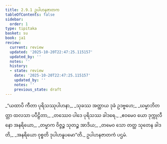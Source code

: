 ```yaml
---
title: 2.9.1 ဥပါဟနဇာတက
tableOfContents: false
sidebar:
  order: 1
type: tipitaka
basket: su
book: ja1
review:
  current: review
  updated: '2025-10-20T22:47:25.115157'
  updated_by: ''
  notes: ''
  history:
  - state: review
    date: '2025-10-20T22:47:25.115157'
    updated_by: ''
    notes: ''
    previous_state: draft
---
```



<DynamicBreadcrumb />


<ReviewStatus review={frontmatter.review} showDetails={true} />

<HypothesisAnnotation frontmatter={frontmatter} />

<Division number="161" book="ja1" e="ch" v="22" p="64">

<Paragraph number="602" type="verses" book="ja1">
_“ယထာပိ ကီတာ ပုရိသဿုပါဟနာ,_  
_သုခဿ အတ္ထာယ ဒုခံ ဥဒဗ္ဗဟေ;_  
_ဃမ္မာဘိတတ္တာ ထလသာ ပပီဠိတာ,_  
_တဿေဝ ပါဒေ ပုရိသဿ ခါဒရေ._  

</Paragraph>

</Division>
<Division number="162" book="ja1" e="ch" v="22" p="64">

<Paragraph number="603" type="verses" book="ja1">
_ဧဝမေဝ ယော ဒုက္ကုလီနော အနရိယော,_  
_တမ္မာက ဝိဇ္ဇဉ္စ သုတဉ္စ အာဒိယ;_  
_တမေဝ သော တတ္ထ သုတေန ခါဒတိ,_  
_အနရိယော ဝုစ္စတိ ဒုပါဟနူပမော”တိ._  


</Paragraph>
</Division>

<Paragraph number="604" type="center" book="ja1">
ဥပါဟနဇာတကံ ပဌမံ.
</Paragraph>